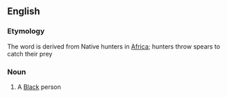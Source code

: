 ==English==

===Etymology===
The word is derived from Native hunters in [[Africa]]; hunters throw spears to catch their prey

===Noun===
{{en-noun}}

# {{context|UK|US|offensive|slang|Ethnic slurs}} A [[Black]] person